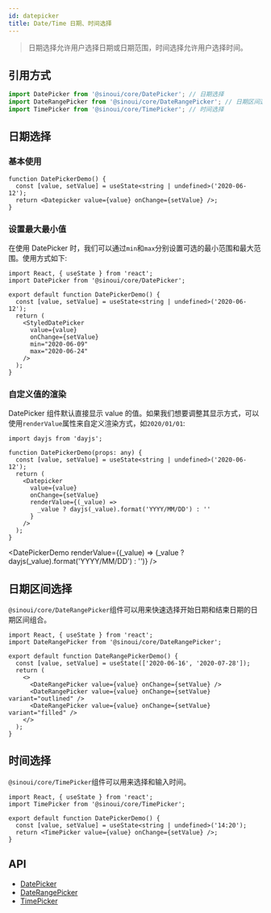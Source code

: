 ```yaml
---
id: datepicker
title: Date/Time 日期、时间选择
---
```



> 日期选择允许用户选择日期或日期范围，时间选择允许用户选择时间。

## 引用方式

```ts
import DatePicker from '@sinoui/core/DatePicker'; // 日期选择
import DateRangePicker from '@sinoui/core/DateRangePicker'; // 日期区间选择
import TimePicker from '@sinoui/core/TimePicker'; // 时间选择
```

## 日期选择

### 基本使用

```tsx
function DatePickerDemo() {
  const [value, setValue] = useState<string | undefined>('2020-06-12');
  return <Datepicker value={value} onChange={setValue} />;
}
```

<DatePickerDemo />

### 设置最大最小值

在使用 DatePicker 时，我们可以通过`min`和`max`分别设置可选的最小范围和最大范围。使用方式如下:

```tsx
import React, { useState } from 'react';
import DatePicker from '@sinoui/core/DatePicker';

export default function DatePickerDemo() {
  const [value, setValue] = useState<string | undefined>('2020-06-12');
  return (
    <StyledDatePicker
      value={value}
      onChange={setValue}
      min="2020-06-09"
      max="2020-06-24"
    />
  );
}
```

<DatePickerDemo min="2020-06-09" max="2020-06-24" />

### 自定义值的渲染

DatePicker 组件默认直接显示 value 的值。如果我们想要调整其显示方式，可以使用`renderValue`属性来自定义渲染方式，如`2020/01/01`:

```tsx
import dayjs from 'dayjs';

function DatePickerDemo(props: any) {
  const [value, setValue] = useState<string | undefined>('2020-06-12');
  return (
    <Datepicker
      value={value}
      onChange={setValue}
      renderValue={(_value) =>
        _value ? dayjs(_value).format('YYYY/MM/DD') : ''
      }
    />
  );
}
```

<DatePickerDemo
  renderValue={(_value) => (_value ? dayjs(_value).format('YYYY/MM/DD') : '')}
/>

## 日期区间选择

`@sinoui/core/DateRangePicker`组件可以用来快速选择开始日期和结束日期的日期区间组合。

```tsx
import React, { useState } from 'react';
import DateRangePicker from '@sinoui/core/DateRangePicker';

export default function DateRangePickerDemo() {
  const [value, setValue] = useState(['2020-06-16', '2020-07-28']);
  return (
    <>
      <DateRangePicker value={value} onChange={setValue} />
      <DateRangePicker value={value} onChange={setValue} variant="outlined" />
      <DateRangePicker value={value} onChange={setValue} variant="filled" />
    </>
  );
}
```

<DateRangePickerDemo />

## 时间选择

`@sinoui/core/TimePicker`组件可以用来选择和输入时间。

```tsx
import React, { useState } from 'react';
import TimePicker from '@sinoui/core/TimePicker';

export default function DatePickerDemo() {
  const [value, setValue] = useState<string | undefined>('14:20');
  return <TimePicker value={value} onChange={setValue} />;
}
```

<TimePickerDemo />

## API

- [DatePicker](../components-apis/date-picker)
- [DateRangePicker](../components-apis/date-range-picker)
- [TimePicker](../components-apis/time-picker)
